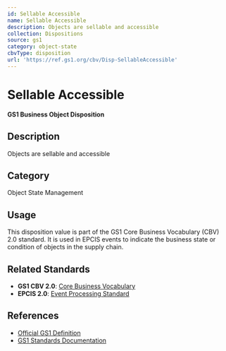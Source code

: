 ```yaml
---
id: Sellable Accessible
name: Sellable Accessible
description: Objects are sellable and accessible
collection: Dispositions
source: gs1
category: object-state
cbvType: disposition
url: 'https://ref.gs1.org/cbv/Disp-SellableAccessible'
---
```

# Sellable Accessible

**GS1 Business Object Disposition**

## Description

Objects are sellable and accessible

## Category

Object State Management

## Usage

This disposition value is part of the GS1 Core Business Vocabulary (CBV) 2.0 standard. It is used in EPCIS events to indicate the business state or condition of objects in the supply chain.

## Related Standards

- **GS1 CBV 2.0**: [Core Business Vocabulary](https://ref.gs1.org/standards/cbv/)
- **EPCIS 2.0**: [Event Processing Standard](https://ref.gs1.org/standards/epcis/)

## References

- [Official GS1 Definition](https://ref.gs1.org/cbv/Disp-SellableAccessible)
- [GS1 Standards Documentation](https://www.gs1.org/standards)
